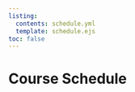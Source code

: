 ```yaml
---
listing: 
  contents: schedule.yml
  template: schedule.ejs
toc: false
---
```


# Course Schedule {.unnumbered}       
                    